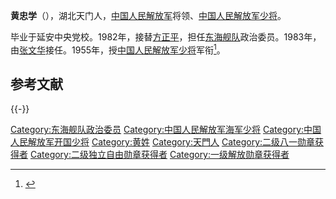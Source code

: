 '''黄忠学'''（{{bd|1911年||1992年|catIdx=}}），湖北天门人，[[中国人民解放军|中国人民解放军]]将领、[[中国人民解放军少将|中国人民解放军少将]]。

毕业于延安中央党校。1982年，接替[[方正平|方正平]]，担任[[东海舰队|东海舰队]]政治委员。1983年，由[[张文华|张文华]]接任。1955年，授[[中国人民解放军少将|中国人民解放军少将]]军衔<ref>{{cite news|title=揭秘：中共首批开国将军的级别是怎样划分的？|url=http://msn.news.ifeng.com/history/jishi/detail_2010_06/13/1620383_0.shtml|accessdate=2012-06-15|newspaper=凤凰网（转自摘自《党史博览》2010年第5期）|date=2010-06-13|deadurl=yes|archiveurl=https://web.archive.org/web/20120620091504/http://msn.news.ifeng.com/history/jishi/detail_2010_06/13/1620383_0.shtml|archivedate=2012-06-20}}</ref>。

== 参考文献 ==
{{Reflist}}

{{-}}
{{start box}}
{{s-mil|pla}}
{{succession box|[[方正平|方正平]]|[[张文华|张文华]]|[[中国人民解放军海军|中国人民解放军海军]][[东海舰队|东海舰队]][[政治委员|政治委员]]|1982年1月－1983年8月}}
{{end box}}

[[Category:东海舰队政治委员|Category:东海舰队政治委员]]
[[Category:中国人民解放军海军少将|Category:中国人民解放军海军少将]]
[[Category:中国人民解放军开国少将|Category:中国人民解放军开国少将]]
[[Category:黄姓|Category:黄姓]]
[[Category:天門人|Category:天門人]]
[[Category:二级八一勋章获得者|Category:二级八一勋章获得者]]
[[Category:二级独立自由勋章获得者|Category:二级独立自由勋章获得者]]
[[Category:一级解放勋章获得者|Category:一级解放勋章获得者]]
{{中华人民共和国军事人物小作品}}